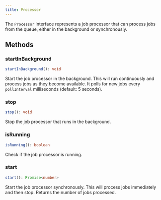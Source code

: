 ```yaml
---
title: Processor
---
```


The `Processor` interface represents a job processor that can process jobs from the queue, either in the background or synchronously.

## Methods

### startInBackground

```ts
startInBackground(): void
```

Start the job processor in the background. This will run continuously and process jobs as they become available. It polls for new jobs every `pollInterval` milliseconds (default: 5 seconds).

### stop

```ts
stop(): void
```

Stop the job processor that runs in the background.

### isRunning

```ts
isRunning(): boolean
```

Check if the job processor is running.

### start

```ts
start(): Promise<number>
```

Start the job processor synchronously. This will process jobs immediately and then stop. Returns the number of jobs processed.
